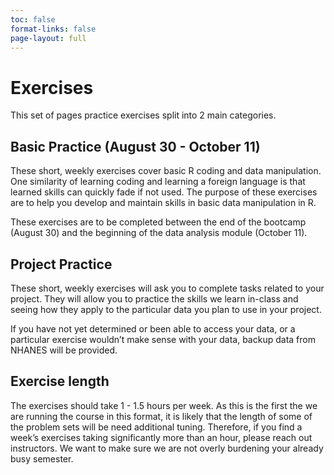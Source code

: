 ```yaml
---
toc: false
format-links: false
page-layout: full
---
```

# Exercises

This set of pages practice exercises split into 2 main categories.

## Basic Practice (August 30 - October 11)

These short, weekly exercises cover basic R coding and data manipulation. 
One similarity of learning coding and learning a foreign language is that learned skills can quickly fade if not used. 
The purpose of these exercises are to help you develop and maintain skills in basic data manipulation in R. 

These exercises are to be completed between the end of the bootcamp (August 30) and the beginning of the data analysis module (October 11).

## Project Practice

These short, weekly exercises will ask you to complete tasks related to your project. 
They will allow you to practice the skills we learn in-class and seeing how they apply to the particular data you plan to use in your project. 

If you have not yet determined or been able to access your data, or a particular exercise wouldn't make sense with your data, backup data from NHANES will be provided. 

## Exercise length

The exercises should take 1 - 1.5 hours per week. 
As this is the first the we are running the course in this format, it is likely that the length of some of the problem sets will be need additional tuning. 
Therefore, if you find a week's exercises taking significantly more than an hour, please reach out instructors.
We want to make sure we are not overly burdening your already busy semester.